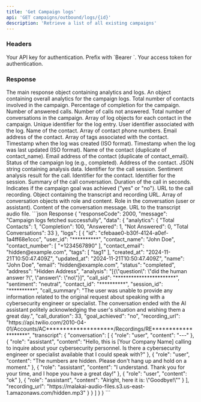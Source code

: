```yaml
---
title: 'Get Campaign logs'
api: 'GET campaigns/outbound/logs/{id}'
description: 'Retrieve a list of all existing campaigns'
---
```


### Headers

<ParamField header="Authorization" type="string" required>
  Your API key for authentication. Prefix with `Bearer `.
</ParamField>

<ParamField header="x-access-token" type="string" required>
  Your access token for authentication.
</ParamField>

### Response

<ResponseField name="data" type="object">
   The main response object containing analytics and logs.
</ResponseField>

<ResponseField name="data.analytics" type="object">
   An object containing overall analytics for the campaign logs.
</ResponseField>

<ResponseField name="data.analytics.Total Contacts" type="number">
   Total number of contacts involved in the campaign.
</ResponseField>

<ResponseField name="data.analytics.Completion" type="number">
   Percentage of completion for the campaign.
</ResponseField>

<ResponseField name="data.analytics.Answered" type="number">
   Number of answered calls.
</ResponseField>

<ResponseField name="data.analytics.Not Answered" type="number">
   Number of calls not answered.
</ResponseField>

<ResponseField name="data.analytics.Total Conversations" type="number">
   Total number of conversations in the campaign.
</ResponseField>

<ResponseField name="data.logs" type="object[]">
   Array of log objects for each contact in the campaign.
</ResponseField>

<ResponseField name="data.logs.id" type="string">
   Unique identifier for the log entry.
</ResponseField>

<ResponseField name="data.logs.user_id" type="string">
   User identifier associated with the log.
</ResponseField>

<ResponseField name="data.logs.contact_name" type="string">
   Name of the contact.
</ResponseField>

<ResponseField name="data.logs.contact_number" type="string[]">
   Array of contact phone numbers.
</ResponseField>

<ResponseField name="data.logs.contact_email" type="string">
   Email address of the contact.
</ResponseField>

<ResponseField name="data.logs.tags" type="string[]">
   Array of tags associated with the contact.
</ResponseField>

<ResponseField name="data.logs.created_at" type="string">
   Timestamp when the log was created (ISO format).
</ResponseField>

<ResponseField name="data.logs.updated_at" type="string">
   Timestamp when the log was last updated (ISO format).
</ResponseField>

<ResponseField name="data.logs.name" type="string">
   Name of the contact (duplicate of contact_name).
</ResponseField>

<ResponseField name="data.logs.email" type="string">
   Email address of the contact (duplicate of contact_email).
</ResponseField>

<ResponseField name="data.logs.status" type="string">
   Status of the campaign log (e.g., completed).
</ResponseField>

<ResponseField name="data.logs.address" type="string">
   Address of the contact.
</ResponseField>

<ResponseField name="data.logs.analysis" type="string">
   JSON string containing analysis data.
</ResponseField>

<ResponseField name="data.logs.call_sid" type="string">
   Identifier for the call session.
</ResponseField>

<ResponseField name="data.logs.sentiment" type="string">
   Sentiment analysis result for the call.
</ResponseField>

<ResponseField name="data.logs.contact_id" type="string">
   Identifier for the contact.
</ResponseField>

<ResponseField name="data.logs.session_id" type="string">
   Identifier for the session.
</ResponseField>

<ResponseField name="data.logs.call_summary" type="string">
   Summary of the call conversation.
</ResponseField>

<ResponseField name="data.logs.call_duration" type="number">
   Duration of the call in seconds.
</ResponseField>

<ResponseField name="data.logs.goal_achieved" type="string">
   Indicates if the campaign goal was achieved ("yes" or "no").
</ResponseField>

<ResponseField name="data.logs.recording_url" type="string">
   URL to the call recording.
</ResponseField>

<ResponseField name="data.logs.transcript" type="object">
   Object containing the transcript and recording URL.
</ResponseField>

<ResponseField name="data.logs.transcript.conversation" type="object[]">
   Array of conversation objects with role and content.
</ResponseField>

<ResponseField name="data.logs.transcript.conversation.role" type="string">
   Role in the conversation (user or assistant).
</ResponseField>

<ResponseField name="data.logs.transcript.conversation.content" type="string">
   Content of the conversation message.
</ResponseField>

<ResponseField name="data.logs.transcript.recording_url" type="string">
   URL to the transcript audio file.
</ResponseField>



<ResponseExample>
```json Response
{
   "responseCode": 2000,
   "message": "Campaign logs fetched successfully",
   "data": {
      "analytics": {
         "Total Contacts": 1,
         "Completion": 100,
         "Answered": 1,
         "Not Answered": 0,
         "Total Conversations": 33
      },
      "logs": [
         {
            "id": "cfebaae0-b30f-4124-a0ef-1a4ff68e1ccc",
            "user_id": "**********",
            "contact_name": "John Doe",
            "contact_number": [
               "+1234567890"
            ],
            "contact_email": "hidden@example.com",
            "tags": [
               "tag1"
            ],
            "created_at": "2024-11-21T10:50:47.409Z",
            "updated_at": "2024-11-21T10:50:47.409Z",
            "name": "John Doe",
            "email": "hidden@example.com",
            "status": "completed",
            "address": "Hidden Address",
            "analysis": "[{\"question\": \"did the human answer ?\", \"answer\": \"no\"}]",
            "call_sid": "***********************",
            "sentiment": "neutral",
            "contact_id": "**********",
            "session_id": "**********",
            "call_summary": "The user was unable to provide any information related to the original request about speaking with a cybersecurity engineer or specialist. The conversation ended with the AI assistant politely acknowledging the user's situation and wishing them a great day.",
            "call_duration": 33,
            "goal_achieved": "no",
            "recording_url": "https://api.twilio.com/2010-04-01/Accounts/AC********************/Recordings/RE********************",
            "transcript": {
               "conversation": [
                  {
                     "role": "user",
                     "content": "---"
                  },
                  {
                     "role": "assistant",
                     "content": "Hello, this is [Your Company Name] calling to inquire about your cybersecurity personnel. Is there a cybersecurity engineer or specialist available that I could speak with?"
                  },
                  {
                     "role": "user",
                     "content": "The numbers are hidden. Please don't hang up and hold on a moment."
                  },
                  {
                     "role": "assistant",
                     "content": "I understand. Thank you for your time, and I hope you have a great day!"
                  },
                  {
                     "role": "user",
                     "content": "ok"
                  },
                  {
                     "role": "assistant",
                     "content": "Alright, here it is: \"Goodbye!\""
                  }
               ],
               "recording_url": "https://malakai-audio-files.s3.us-east-1.amazonaws.com/hidden.mp3"
            }
         }
      ]
   }
}
```
</ResponseExample>
